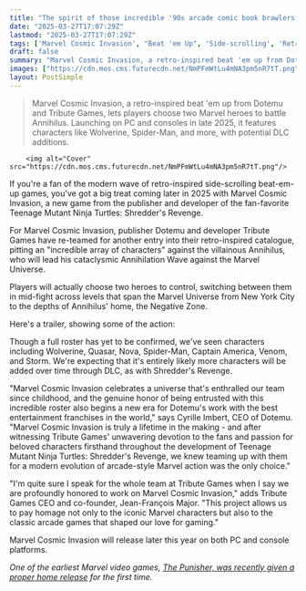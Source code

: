 ```yaml
---
title: "The spirit of those incredible '90s arcade comic book brawlers lives on in Marvel Cosmic Invasion, a new retro beat-em-up game from the creators of Teenage Mutant Ninja Turtles: Shredder's Revenge"
date: "2025-03-27T17:07:29Z"
lastmod: "2025-03-27T17:07:29Z"
tags: ['Marvel Cosmic Invasion', "Beat 'em Up", 'Side-scrolling', 'Retro', 'PC', 'Console', 'Marvel', 'Dotemu', 'Tribute Games']
draft: false
summary: "Marvel Cosmic Invasion, a retro-inspired beat 'em up from Dotemu and Tribute Games, lets players choose two Marvel heroes to battle Annihilus.  Launching on PC and consoles in late 2025, it features characters like Wolverine, Spider-Man, and more, with potential DLC additions."
images: ["https://cdn.mos.cms.futurecdn.net/NmPFmWtLu4mNA3pm5nR7tT.png"]
layout: PostSimple
---
```

> Marvel Cosmic Invasion, a retro-inspired beat 'em up from Dotemu and Tribute Games, lets players choose two Marvel heroes to battle Annihilus.  Launching on PC and consoles in late 2025, it features characters like Wolverine, Spider-Man, and more, with potential DLC additions.


        <img alt="Cover" src="https://cdn.mos.cms.futurecdn.net/NmPFmWtLu4mNA3pm5nR7tT.png"/>
        
If you're a fan of the modern wave of retro-inspired side-scrolling beat-em-up games, you've got a big treat coming later in 2025 with Marvel Cosmic Invasion, a new game from the publisher and developer of the fan-favorite Teenage Mutant Ninja Turtles: Shredder's Revenge.

For Marvel Cosmic Invasion, publisher Dotemu and developer Tribute Games have re-teamed for another entry into their retro-inspired catalogue, pitting an "incredible array of characters" against the villainous Annihilus, who will lead his cataclysmic Annihilation Wave against the Marvel Universe.

Players will actually choose two heroes to control, switching between them in mid-fight across levels that span the Marvel Universe from New York City to the depths of Annihilus' home, the Negative Zone.

Here's a trailer, showing some of the action:

Though a full roster has yet to be confirmed, we've seen characters including Wolverine, Quasar, Nova, Spider-Man, Captain America, Venom, and Storm. We're expecting that it's entirely likely more characters will be added over time through DLC, as with Shredder's Revenge.

"Marvel Cosmic Invasion celebrates a universe that's enthralled our team since childhood, and the genuine honor of being entrusted with this incredible roster also begins a new era for Dotemu's work with the best entertainment franchises in the world," says Cyrille Imbert, CEO of Dotemu. "Marvel Cosmic Invasion is truly a lifetime in the making - and after witnessing Tribute Games' unwavering devotion to the fans and passion for beloved characters firsthand throughout the development of Teenage Mutant Ninja Turtles: Shredder's Revenge, we knew teaming up with them for a modern evolution of arcade-style Marvel action was the only choice."

"I'm quite sure I speak for the whole team at Tribute Games when I say we are profoundly honored to work on Marvel Cosmic Invasion," adds Tribute Games CEO and co-founder, Jean-François Major. "This project allows us to pay homage not only to the iconic Marvel characters but also to the classic arcade games that shaped our love for gaming."

Marvel Cosmic Invasion will release later this year on both PC and console platforms.

*One of the earliest Marvel video games, *[<em>The Punisher, was recently given a proper home release</em>](https://www.gamesradar.com/games/fighting/marvel-vs-capcom-collection-producer-punisher-arcade-game-interview/)* for the first time.*
        